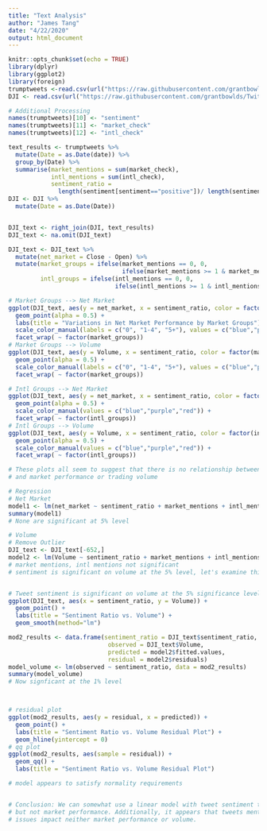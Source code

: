 ```yaml
---
title: "Text Analysis"
author: "James Tang"
date: "4/22/2020"
output: html_document
---
```


```r
knitr::opts_chunk$set(echo = TRUE)
library(dplyr)
library(ggplot2)
library(foreign)
trumptweets <-read.csv(url("https://raw.githubusercontent.com/grantbowlds/Twitter-DJI/master/Data/trumptweets_processed.csv"))
DJI <- read.csv(url("https://raw.githubusercontent.com/grantbowlds/Twitter-DJI/master/Data/%5EDJI.csv"))
```


```r
# Additional Processing
names(trumptweets)[10] <- "sentiment"
names(trumptweets)[11] <- "market_check"
names(trumptweets)[12] <- "intl_check"

text_results <- trumptweets %>%
  mutate(Date = as.Date(date)) %>%
  group_by(Date) %>%
  summarise(market_mentions = sum(market_check),
            intl_mentions = sum(intl_check),
            sentiment_ratio = 
              length(sentiment[sentiment=="positive"])/ length(sentiment))
DJI <- DJI %>%
  mutate(Date = as.Date(Date))


DJI_text <- right_join(DJI, text_results)
DJI_text <- na.omit(DJI_text)

DJI_text <- DJI_text %>%
  mutate(net_market = Close - Open) %>% 
  mutate(market_groups = ifelse(market_mentions == 0, 0, 
                                ifelse(market_mentions >= 1 & market_mentions < 5, 1, 2)),
         intl_groups = ifelse(intl_mentions == 0, 0, 
                              ifelse(intl_mentions >= 1 & intl_mentions < 5, 1, 2)))
```


```r
# Market Groups --> Net Market
ggplot(DJI_text, aes(y = net_market, x = sentiment_ratio, color = factor(market_groups))) + 
  geom_point(alpha = 0.5) + 
  labs(title = "Variations in Net Market Performance by Market Groups") + 
  scale_color_manual(labels = c("0", "1-4", "5+"), values = c("blue","purple","red")) + 
  facet_wrap( ~ factor(market_groups))
# Market Groups --> Volume
ggplot(DJI_text, aes(y = Volume, x = sentiment_ratio, color = factor(market_groups))) + 
  geom_point(alpha = 0.5) + 
  scale_color_manual(labels = c("0", "1-4", "5+"), values = c("blue","purple","red")) + 
  facet_wrap( ~ factor(market_groups))

# Intl Groups --> Net Market
ggplot(DJI_text, aes(y = net_market, x = sentiment_ratio, color = factor(intl_groups))) + 
  geom_point(alpha = 0.5) + 
  scale_color_manual(values = c("blue","purple","red")) + 
  facet_wrap( ~ factor(intl_groups))
# Intl Groups --> Volume
ggplot(DJI_text, aes(y = Volume, x = sentiment_ratio, color = factor(intl_groups))) + 
  geom_point(alpha = 0.5) + 
  scale_color_manual(values = c("blue","purple","red")) + 
  facet_wrap( ~ factor(intl_groups))

# These plots all seem to suggest that there is no relationship between tweet mentions
# and market performance or trading volume
```


```r
# Regression
# Net Market
model1 <- lm(net_market ~ sentiment_ratio + market_mentions + intl_mentions, data = DJI_text)
summary(model1)
# None are significant at 5% level

# Volume
# Remove Outlier
DJI_text <- DJI_text[-652,]
model2 <- lm(Volume ~ sentiment_ratio + market_mentions + intl_mentions, data = DJI_text)
# market mentions, intl mentions not significant
# sentiment is significant on volume at the 5% level, let's examine this further


# Tweet sentiment is significant on volume at the 5% significance level
ggplot(DJI_text, aes(x = sentiment_ratio, y = Volume)) + 
  geom_point() + 
  labs(title = "Sentiment Ratio vs. Volume") + 
  geom_smooth(method="lm")

mod2_results <- data.frame(sentiment_ratio = DJI_text$sentiment_ratio,
                            observed = DJI_text$Volume, 
                            predicted = model2$fitted.values,
                            residual = model2$residuals)
model_volume <- lm(observed ~ sentiment_ratio, data = mod2_results)
summary(model_volume)
# Now signficant at the 1% level



# residual plot
ggplot(mod2_results, aes(y = residual, x = predicted)) + 
  geom_point() + 
  labs(title = "Sentiment Ratio vs. Volume Residual Plot") + 
  geom_hline(yintercept = 0)
# qq plot
ggplot(mod2_results, aes(sample = residual)) + 
  geom_qq() +
  labs(title = "Sentiment Ratio vs. Volume Residual Plot")

# model appears to satisfy normality requirements


# Conclusion: We can somewhat use a linear model with tweet sentiment to predict the volume of trading 
# but not market performance. Additionally, it appears that tweets mentioning the market or international 
# issues impact neither market performance or volume. 
```

